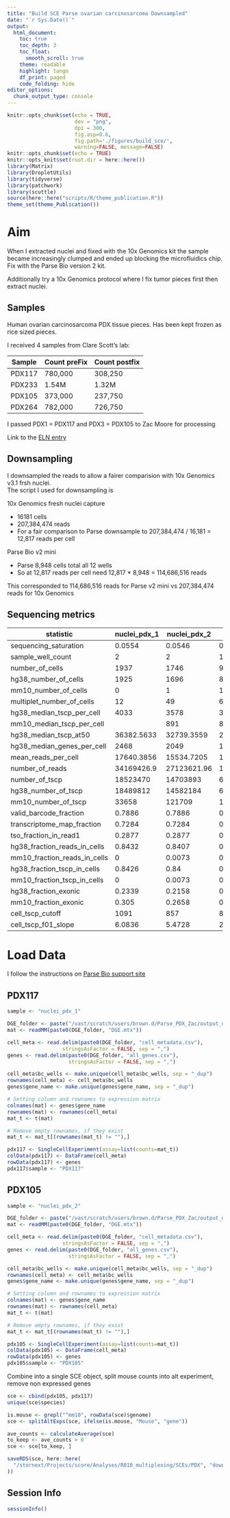 ```yaml
---
title: "Build SCE Parse ovarian carcinosarcoma Downsampled"
date: "`r Sys.Date()`"
output:
  html_document:
    toc: true
    toc_depth: 3
    toc_float:
      smooth_scroll: true
    theme: readable
    highlight: tango 
    df_print: paged
    code_folding: hide
editor_options: 
  chunk_output_type: console
---
```


```r
knitr::opts_chunk$set(echo = TRUE,
                      dev = "png",
                      dpi = 300,
                      fig.asp=0.6, 
                      fig.path='./figures/build_sce/',
                      warning=FALSE, message=FALSE)
knitr::opts_chunk$set(echo = TRUE)
knitr::opts_knit$set(root.dir = here::here())
library(Matrix)
library(DropletUtils)
library(tidyverse)
library(patchwork)
library(scuttle)
source(here::here("scripts/R/theme_publication.R"))
theme_set(theme_Publication())
```

# Aim

When I extracted nuclei and fixed with the 10x Genomics kit the sample became increasingly clumped and ended up blocking the microfluidics chip. Fix with the Parse Bio version 2 kit. 

Additionally try a 10x Genomics protocol where I fix tumor pieces first then extract nuclei.

## Samples
Human ovarian carcinosarcoma PDX tissue pieces. Has been kept frozen as rice sized pieces.

I received 4 samples from Clare Scott’s lab:

| Sample | Count preFix | Count postfix |
|--------|--------------|---------------|
| PDX117 | 780,000      | 308,250       |
| PDX233 | 1.54M        | 1.32M         |
| PDX105 | 373,000      | 237,750       |
| PDX264 | 782,000      | 726,750       |

I passed PDX1 = PDX117 and PDX3 = PDX105 to Zac Moore for processing

Link to the [ELN entry](https://au-mynotebook.labarchives.com/share/Daniel_RnD_Projects/NDE0Ljd8NjgxOTcvMzE5L1RyZWVOb2RlLzE2NzI5MzY5MzV8MTA1Mi43)

## Downsampling

I downsampled the reads to allow a fairer comparision with 10x Genomics v3.1 frsh nuclei.  
The script I used for downsampling is 

10x Genomics fresh nuclei capture

* 16181 cells
* 207,384,474 reads
* For a fair comparison to Parse downsample to 207,384,474 / 16,181 = 12,817 reads per cell

Parse Bio v2 mini

* Parse 8,948 cells total all 12 wells
* So at 12,817 reads per cell need 12,817 * 8,948 = 114,686,516 reads

This corresponded to 114,686,516 reads for Parse v2 mini vs 207,384,474 reads for 10x Genomics

## Sequencing metrics

| statistic | nuclei_pdx_1 | nuclei_pdx_2 | all-well |
|---|---|---|---|
| sequencing_saturation | 0.0554 | 0.0546 | 0.0563 |
| sample_well_count | 2 | 2 | 12 |
| number_of_cells | 1937 | 1746 | 9054 |
| hg38_number_of_cells | 1925 | 1696 | 8987 |
| mm10_number_of_cells | 0 | 1 | 1 |
| multiplet_number_of_cells | 12 | 49 | 66 |
| hg38_median_tscp_per_cell | 4033 | 3578 | 3059 |
| mm10_median_tscp_per_cell |  | 891 | 891 |
| hg38_median_tscp_at50 | 36382.5633 | 32739.3559 | 27184.6201 |
| hg38_median_genes_per_cell | 2468 | 2049 | 1909 |
| mean_reads_per_cell | 17640.3856 | 15534.7205 | 12666.9446 |
| number_of_reads | 34169426.9 | 27123621.96 | 114686516 |
| number_of_tscp | 18523470 | 14703893 | 62172311 |
| hg38_number_of_tscp | 18489812 | 14582184 | 61975798 |
| mm10_number_of_tscp | 33658 | 121709 | 196513 |
| valid_barcode_fraction | 0.7886 | 0.7886 | 0.7886 |
| transcriptome_map_fraction | 0.7284 | 0.7284 | 0.7284 |
| tso_fraction_in_read1 | 0.2877 | 0.2877 | 0.2877 |
| hg38_fraction_reads_in_cells | 0.8432 | 0.8407 | 0.7973 |
| mm10_fraction_reads_in_cells | 0 | 0.0073 | 0.0045 |
| hg38_fraction_tscp_in_cells | 0.8426 | 0.84 | 0.7967 |
| mm10_fraction_tscp_in_cells | 0 | 0.0073 | 0.0045 |
| hg38_fraction_exonic | 0.2339 | 0.2158 | 0.2942 |
| mm10_fraction_exonic | 0.305 | 0.2658 | 0.3108 |
| cell_tscp_cutoff | 1091 | 857 | 855 |
| cell_tscp_f01_slope | 6.0836 | 5.4728 | 2.9537 |

# Load Data

I follow the instructions on [Parse Bio support site](https://support.parsebiosciences.com/hc/en-us/articles/360053078092-Seurat-Tutorial-65k-PBMCs)

## PDX117

```r
sample <- "nuclei_pdx_1"

DGE_folder <- paste("/vast/scratch/users/brown.d/Parse_PDX_Zac/output_downsample/", sample, "/DGE_filtered/", sep = "")
mat <- readMM(paste0(DGE_folder, "DGE.mtx"))

cell_meta <- read.delim(paste0(DGE_folder, "cell_metadata.csv"),
                  stringsAsFactor = FALSE, sep = ",")
genes <- read.delim(paste0(DGE_folder, "all_genes.csv"),
                    stringsAsFactor = FALSE, sep = ",")

cell_meta$bc_wells <- make.unique(cell_meta$bc_wells, sep = "_dup")
rownames(cell_meta) <- cell_meta$bc_wells
genes$gene_name <- make.unique(genes$gene_name, sep = "_dup")

# Setting column and rownames to expression matrix
colnames(mat) <- genes$gene_name
rownames(mat) <- rownames(cell_meta)
mat_t <- t(mat)

# Remove empty rownames, if they exist
mat_t <- mat_t[(rownames(mat_t) != ""),]

pdx117 <- SingleCellExperiment(assay=list(counts=mat_t))
colData(pdx117) <- DataFrame(cell_meta)
rowData(pdx117) <- genes
pdx117$sample <- "PDX117"
```

## PDX105

```r
sample <- "nuclei_pdx_2"

DGE_folder <- paste("/vast/scratch/users/brown.d/Parse_PDX_Zac/output_downsample/", sample, "/DGE_filtered/", sep = "")
mat <- readMM(paste0(DGE_folder, "DGE.mtx"))

cell_meta <- read.delim(paste0(DGE_folder, "cell_metadata.csv"),
                  stringsAsFactor = FALSE, sep = ",")
genes <- read.delim(paste0(DGE_folder, "all_genes.csv"),
                    stringsAsFactor = FALSE, sep = ",")

cell_meta$bc_wells <- make.unique(cell_meta$bc_wells, sep = "_dup")
rownames(cell_meta) <- cell_meta$bc_wells
genes$gene_name <- make.unique(genes$gene_name, sep = "_dup")

# Setting column and rownames to expression matrix
colnames(mat) <- genes$gene_name
rownames(mat) <- rownames(cell_meta)
mat_t <- t(mat)

# Remove empty rownames, if they exist
mat_t <- mat_t[(rownames(mat_t) != ""),]

pdx105 <- SingleCellExperiment(assay=list(counts=mat_t))
colData(pdx105) <- DataFrame(cell_meta)
rowData(pdx105) <- genes
pdx105$sample <- "PDX105"
```

Combine into a single SCE object, split mouse counts into alt experiment, remove non expressed genes

```r
sce <- cbind(pdx105, pdx117)
unique(sce$species)

is.mouse <- grepl("^mm10", rowData(sce)$genome)
sce <- splitAltExps(sce, ifelse(is.mouse, "Mouse", "gene"))

ave_counts <- calculateAverage(sce)
to_keep <- ave_counts > 0
sce <- sce[to_keep, ]
```

```r

saveRDS(sce, here::here(
  "/stornext/Projects/score/Analyses/R010_multiplexing/SCEs/PDX", "downsample_pdx105_117.PARSE_basic-sce.rds"
))
```

## Session Info

```r
sessionInfo()
```
